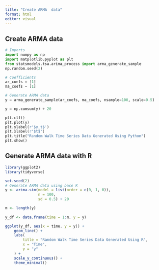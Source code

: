---
title: "Create ARMA  data"
format: html
editor: visual
---

## Create ARMA data

```{python}
# Imports
import numpy as np
import matplotlib.pyplot as plt
from statsmodels.tsa.arima_process import arma_generate_sample
np.random.seed(2)

# Coefficients
ar_coefs = [1]
ma_coefs = [1]

# Generate ARMA data
y = arma_generate_sample(ar_coefs, ma_coefs, nsample=100, scale=0.5)

y = np.cumsum(y) + 20

plt.clf()
plt.plot(y)
plt.ylabel(r'$y_t$')
plt.xlabel(r'$t$')
plt.title("Random Walk Time Series Data Generated Using Python")
plt.show()
```

## Generate ARMA data with R

```{r}
library(ggplot2)
library(tidyverse)

set.seed(2)
# Generate ARMA data using base R
y <- arima.sim(model = list(order = c(0, 1, 0)), 
               n = 100, 
               sd = 0.5) + 20

m <- length(y)
 
y_df <- data.frame(time = 1:m, y = y)

ggplot(y_df, aes(x = time, y = y)) + 
    geom_line() + 
    labs(
        title = "Random Walk Time Series Data Generated Using R",
        x = "Time",
        y = "y"
    ) +
    scale_y_continuous() +
    theme_minimal()

```
